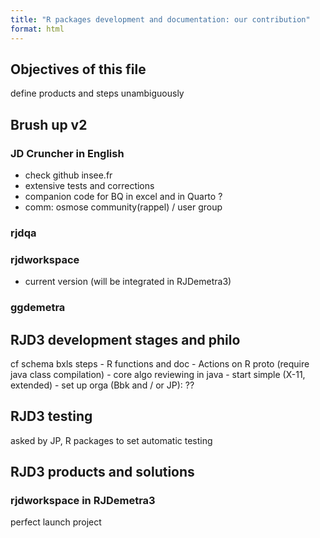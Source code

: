 ```yaml
---
title: "R packages development and documentation: our contribution"
format: html
---
```


## Objectives of this file 

define products and steps 
unambiguously

## Brush up v2

### JD Cruncher in English
- check github insee.fr
- extensive tests and corrections 
- companion code for BQ in excel and in Quarto ?
- comm: osmose community(rappel) / user group

### rjdqa 


### rjdworkspace 
- current version (will be integrated in RJDemetra3)

### ggdemetra


## RJD3 development stages and philo

cf schema bxls
steps 
- R functions and doc 
- Actions on R proto (require java class compilation)
- core algo reviewing in java 
  - start simple (X-11, extended)
  - set up orga (Bbk and / or JP):  ??

## RJD3 testing

asked by JP, R packages to set automatic testing

## RJD3 products and solutions 

### rjdworkspace in RJDemetra3
perfect launch project

